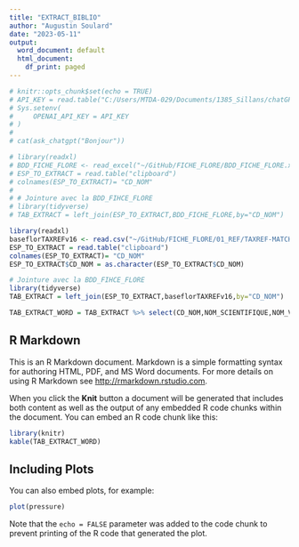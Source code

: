 ```yaml
---
title: "EXTRACT_BIBLIO"
author: "Augustin Soulard"
date: "2023-05-11"
output:
  word_document: default
  html_document:
    df_print: paged
---
```


```r
# knitr::opts_chunk$set(echo = TRUE)
# API_KEY = read.table("C:/Users/MTDA-029/Documents/1385_Sillans/chatGPT_API_KEY.txt")[1,1]
# Sys.setenv(
#     OPENAI_API_KEY = API_KEY
# )
# 
# cat(ask_chatgpt("Bonjour"))

```

```r
# library(readxl)
# BDD_FICHE_FLORE <- read_excel("~/GitHub/FICHE_FLORE/BDD_FICHE_FLORE.xlsx")
# ESP_TO_EXTRACT = read.table("clipboard")
# colnames(ESP_TO_EXTRACT)= "CD_NOM"
# 
# # Jointure avec la BDD_FIHCE_FLORE
# library(tidyverse)
# TAB_EXTRACT = left_join(ESP_TO_EXTRACT,BDD_FICHE_FLORE,by="CD_NOM")
```

```r
library(readxl)
baseflorTAXREFv16 <- read.csv("~/GitHub/FICHE_FLORE/01_REF/TAXREF-MATCH/baseflorTAXREFv16.csv", sep=";")
ESP_TO_EXTRACT = read.table("clipboard")
colnames(ESP_TO_EXTRACT)= "CD_NOM"
ESP_TO_EXTRACT$CD_NOM = as.character(ESP_TO_EXTRACT$CD_NOM)

# Jointure avec la BDD_FIHCE_FLORE
library(tidyverse)
TAB_EXTRACT = left_join(ESP_TO_EXTRACT,baseflorTAXREFv16,by="CD_NOM")

TAB_EXTRACT_WORD = TAB_EXTRACT %>% select(CD_NOM,NOM_SCIENTIFIQUE,NOM_VALIDE,code_CATMINAT,CHOROLOGIE,floraison,CARACTERISATION_ECOLOGIQUE_.HABITAT_OPTIMAL.)
```


## R Markdown

This is an R Markdown document. Markdown is a simple formatting syntax for authoring HTML, PDF, and MS Word documents. For more details on using R Markdown see <http://rmarkdown.rstudio.com>.

When you click the **Knit** button a document will be generated that includes both content as well as the output of any embedded R code chunks within the document. You can embed an R code chunk like this:

```r
library(knitr)
kable(TAB_EXTRACT_WORD)
```

## Including Plots

You can also embed plots, for example:

```r
plot(pressure)
```

Note that the `echo = FALSE` parameter was added to the code chunk to prevent printing of the R code that generated the plot.
